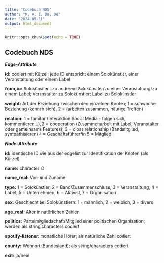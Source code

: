 ```yaml
---
title: "Codebuch NDS"
author: "K, A, I, Da, De"
date: "2024-05-11"
output: html_document
---
```


```r
knitr::opts_chunk$set(echo = TRUE)
```

## Codebuch NDS

***Edge-Attribute*** 

**id:** codiert mit Kürzel; jede ID entspricht einem Solokünstler, einer Veranstaltung oder einem Label

**from,to:** 
Solokünstler...zu anderem Solokünstler/zu einer Veranstaltung/zu einem Label;
Veranstalter zu Solokünstler;
Label zu Solokünstler

**weight:** Art der Beziehung zwischen den einzelnen Knoten;
1 = schwache Beziehung (kennen sich),
2 = (arbeiten zusammen, häufige Treffen)

**relation:**
1 = familiar (Interaktion Social Media - folgen sich, kommentieren...),
2 = cooperation (Zusammenarbeit mit Label, Veranstalter oder gemeinsame Features),
3 = close relationship (Bandmitglied, sympathisieren)
4 = Geschäftsführer*in
5 = Mitglied

***Node-Attribute***

**id:** identische ID wie aus der edgelist zur Identifikation der Knoten (als Kürzel)

**name:** character ID

**name_real:** Vor- und Zuname

**type:** 1 = Solokünstler, 2 = Band/Zusammenschluss, 3 = Veranstaltung, 4 = Label, 5 = Unternehmen, 6 = Aktivist, 7 = Organisation 

**sex:** Geschlecht bei Solokünstlern:
1 = männlich, 2 = weiblich, 3 = divers

**age_real:** Alter in natürlichen Zahlen

**politics:** Parteimitgliedschaft/Mitglied einer politischen Organisation; werden als string/characters codiert

**spotify-listener:** monatliche Hörer; als natürliche Zahl codiert

**county:** Wohnort (Bundesland); als string/characters codiert

**exit:** ja/nein

